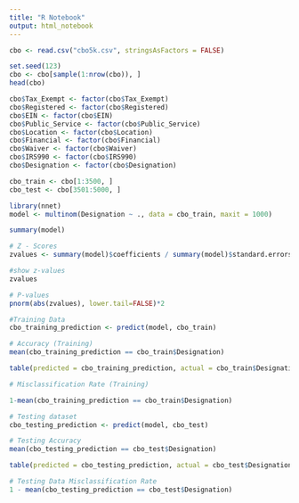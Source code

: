---
title: "R Notebook"
output: html_notebook
---


```{r}
cbo <- read.csv("cbo5k.csv", stringsAsFactors = FALSE)
```

```{r}
set.seed(123)
cbo <- cbo[sample(1:nrow(cbo)), ]
head(cbo)
```

```{r}
cbo$Tax_Exempt <- factor(cbo$Tax_Exempt)
cbo$Registered <- factor(cbo$Registered)
cbo$EIN <- factor(cbo$EIN)
cbo$Public_Service <- factor(cbo$Public_Service)
cbo$Location <- factor(cbo$Location)
cbo$Financial <- factor(cbo$Financial)
cbo$Waiver <- factor(cbo$Waiver)
cbo$IRS990 <- factor(cbo$IRS990)
cbo$Designation <- factor(cbo$Designation)
```

```{r}
cbo_train <- cbo[1:3500, ]
cbo_test <- cbo[3501:5000, ]
```

```{r}
library(nnet)
model <- multinom(Designation ~ ., data = cbo_train, maxit = 1000)

summary(model)
```

```{r}
# Z - Scores
zvalues <- summary(model)$coefficients / summary(model)$standard.errors

#show z-values
zvalues
```

```{r}
# P-values
pnorm(abs(zvalues), lower.tail=FALSE)*2
```


```{r}
#Training Data
cbo_training_prediction <- predict(model, cbo_train)
```

```{r}
# Accuracy (Training)
mean(cbo_training_prediction == cbo_train$Designation)
```

```{r}
table(predicted = cbo_training_prediction, actual = cbo_train$Designation)
```

```{r}
# Misclassification Rate (Training)

1-mean(cbo_training_prediction == cbo_train$Designation)
```

```{r}
# Testing dataset
cbo_testing_prediction <- predict(model, cbo_test)
```

```{r}
# Testing Accuracy
mean(cbo_testing_prediction == cbo_test$Designation)
```

```{r}
table(predicted = cbo_testing_prediction, actual = cbo_test$Designation)
```

```{r}
# Testing Data Misclassification Rate
1 - mean(cbo_testing_prediction == cbo_test$Designation)
```

